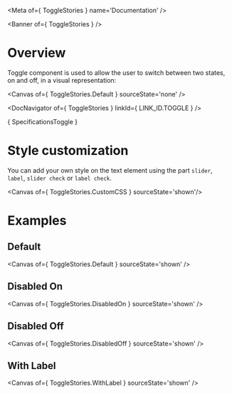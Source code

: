 
<Meta of={ ToggleStories } name='Documentation' />

<Banner of={ ToggleStories } />

# Overview

Toggle component is used to allow the user to switch between two states, on and off, in a visual representation:

<Canvas of={ ToggleStories.Default } sourceState='none' />

<DocNavigator of={ ToggleStories } linkId={ LINK_ID.TOGGLE } />

<Markdown>{ SpecificationsToggle }</Markdown>

# Style customization

You can add your own style on the text element using the part `slider`, `label`, `slider check` or `label check`.

<Canvas of={ ToggleStories.CustomCSS } sourceState='shown'/>

# Examples

## Default

<Canvas of={ ToggleStories.Default } sourceState='shown' />

## Disabled On
<Canvas of={ ToggleStories.DisabledOn } sourceState='shown' />

## Disabled Off
<Canvas of={ ToggleStories.DisabledOff } sourceState='shown' />

## With Label
<Canvas of={ ToggleStories.WithLabel } sourceState='shown' />
